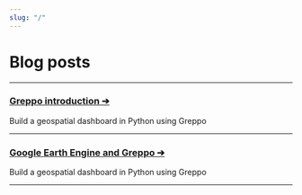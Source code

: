 ```yaml
---
slug: "/"
---
```


# Blog posts

---

### [Greppo introduction &#10132;](/blog/greppo-introduction)

Build a geospatial dashboard in Python using Greppo

---

### [Google Earth Engine and Greppo &#10132;](/blog/gee-greppo)

Build a geospatial dashboard in Python using Greppo

---

